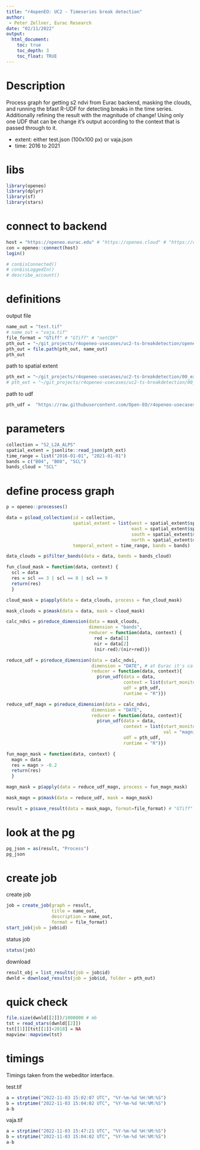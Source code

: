 ```yaml
---
title: "r4openEO: UC2 - Timeseries break detection"
author: 
 - Peter Zellner, Eurac Research
date: "02/11/2022"
output:
  html_document:
    toc: true
    toc_depth: 3
    toc_float: TRUE
---
```


# Description

Process graph for getting s2 ndvi from Eurac backend, masking the clouds, and running the bfast R-UDF for detecting breaks in the time series. Additionally refining the result with the magnitude of change! Using only one UDF that can be change it's output according to the context that is passed through to it.

-   extent: either test.json (100x100 px) or vaja.json
-   time: 2016 to 2021

# libs

```r
library(openeo)
library(dplyr)
library(sf)
library(stars) 
```

# connect to backend

```r
host = "https://openeo.eurac.edu" # "https://openeo.cloud" # "https://openeo-dev.vito.be"
con = openeo::connect(host)
login()

# con$isConnected()
# con$isLoggedIn()
# describe_account()
```

# definitions

output file

```r
name_out = "test.tif" 
# name_out = "vaja.tif"
file_format = "GTiff" # "GTiff" # "netCDF"
pth_out = "~/git_projects/r4openeo-usecases/uc2-ts-breakdetection/openeo_eurac/results" 
pth_out = file.path(pth_out, name_out)
pth_out
```

path to spatial extent

```r
pth_ext = "~/git_projects/r4openeo-usecases/uc2-ts-breakdetection/00_extent/test.json"
# pth_ext = "~/git_projects/r4openeo-usecases/uc2-ts-breakdetection/00_extent/vaja.json"
```

path to udf
```r
pth_udf =  "https://raw.githubusercontent.com/Open-EO/r4openeo-usecases/main/uc2-ts-breakdetection/00_udfs/bfast_udf.R"
```


# parameters

```r
collection = "S2_L2A_ALPS" 
spatial_extent = jsonlite::read_json(pth_ext) 
time_range = list("2016-01-01", "2021-01-01") 
bands = c("B04", "B08", "SCL") 
bands_cloud = "SCL"
```

# define process graph 
```r
p = openeo::processes()

data = p$load_collection(id = collection, 
                         spatial_extent = list(west = spatial_extent$spatial_extent$west, 
                                               east = spatial_extent$spatial_extent$east, 
                                               south = spatial_extent$spatial_extent$south, 
                                               north = spatial_extent$spatial_extent$north),
                         temporal_extent = time_range, bands = bands)

data_clouds = p$filter_bands(data = data, bands = bands_cloud)

fun_cloud_mask = function(data, context) { 
  scl = data 
  res = scl == 3 | scl == 8 | scl == 9 
  return(res)
  }

cloud_mask = p$apply(data = data_clouds, process = fun_cloud_mask)

mask_clouds = p$mask(data = data, mask = cloud_mask)

calc_ndvi = p$reduce_dimension(data = mask_clouds, 
                               dimension = "bands", 
                               reducer = function(data, context) { 
                                 red = data[1] 
                                 nir = data[2] 
                                 (nir-red)/(nir+red)})

reduce_udf = p$reduce_dimension(data = calc_ndvi, 
                                dimension = "DATE", # at Eurac it's called DATE, at VITO "time" or "t" 
                                reducer = function(data, context){
                                  p$run_udf(data = data, 
                                            context = list(start_monitor = 2018),
                                            udf = pth_udf, 
                                            runtime = "R")})

reduce_udf_magn = p$reduce_dimension(data = calc_ndvi, 
                                dimension = "DATE",
                                reducer = function(data, context){
                                  p$run_udf(data = data, 
                                            context = list(start_monitor = 2018, 
                                                           val = "magnitude"),
                                            udf = pth_udf, 
                                            runtime = "R")})

fun_magn_mask = function(data, context) { 
  magn = data 
  res = magn > -0.2 
  return(res)
  }

magn_mask = p$apply(data = reduce_udf_magn, process = fun_magn_mask)

mask_magn = p$mask(data = reduce_udf, mask = magn_mask)

result = p$save_result(data = mask_magn, format=file_format) # "GTiff" #"netCDF"
```

# look at the pg
```r
pg_json = as(result, "Process")
pg_json
```


# create job

create job

```r
job = create_job(graph = result, 
                 title = name_out, 
                 description = name_out, 
                 format = file_format) 
start_job(job = job$id)
```

status job
```r
status(job) 
```

download
```r
result_obj = list_results(job = job$id) 
dwnld = download_results(job = job$id, folder = pth_out)
```

# quick check

```r
file.size(dwnld[[2]])/1000000 # mb 
tst = read_stars(dwnld[[2]]) 
tst[[1]][tst[[1]]<2018] = NA
mapview::mapview(tst)
```

# timings
Timings taken from the webeditor interface.

test.tif 
```r
a = strptime("2022-11-03 15:02:07 UTC", "%Y-%m-%d %H:%M:%S")
b = strptime("2022-11-03 15:04:02 UTC", "%Y-%m-%d %H:%M:%S")
a-b
```

vaja.tif
```r
a = strptime("2022-11-03 15:47:21 UTC", "%Y-%m-%d %H:%M:%S")
b = strptime("2022-11-03 15:04:02 UTC", "%Y-%m-%d %H:%M:%S")
a-b
```
